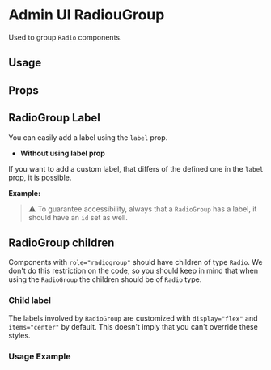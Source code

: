 
<Meta title="design-system/components/RadioGroup" component={RadioGroup} />

# Admin UI RadiouGroup

Used to group `Radio` components.

## **Usage**

<Canvas>
  <Story id="alpha-radiogroup--vertical" />
</Canvas>

## **Props**

<Props of={RadioGroup} />

## **RadioGroup Label**

You can easily add a label using the `label` prop.

- **Without using label prop**

If you want to add a custom label, that differs of the defined one in the `label` prop, it is possible.

**Example:**

<Canvas>
  <Story id="alpha-radiogroup--without-label-prop" />
</Canvas>

> ⚠️ To guarantee accessibility, always that a `RadioGroup` has a label, it should have an `id` set as well.

## **RadioGroup children**

Components with `role="radiogroup"` should have children of type `Radio`. We don't do this restriction on the code, so you should keep in mind that when using the `RadioGroup` the children should be of `Radio` type.

### **Child label**

The labels involved by `RadioGroup` are customized with `display="flex"` and `items="center"` by default. This doesn't imply that you can't override these styles.

### **Usage Example**

<Canvas>
  <Story id="alpha-radiogroup--horizontal" />
</Canvas>
